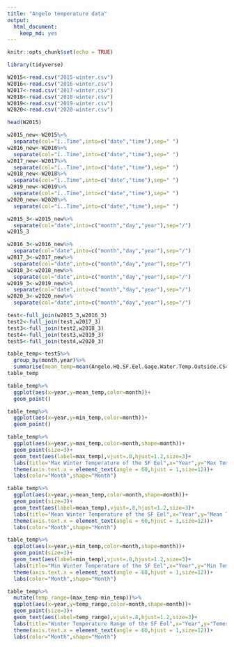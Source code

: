 ```yaml
---
title: "Angelo temperature data"
output: 
  html_document: 
    keep_md: yes
---
```


```r
knitr::opts_chunk$set(echo = TRUE)
```

```r
library(tidyverse)
```



```r
W2015<-read.csv("2015-winter.csv")
W2016<-read.csv("2016-winter.csv")
W2017<-read.csv("2017-winter.csv")
W2018<-read.csv("2018-winter.csv")
W2019<-read.csv("2019-winter.csv")
W2020<-read.csv("2020-winter.csv")
```


```r
head(W2015)
```

```r
w2015_new<-W2015%>%
  separate(col="ï..Time",into=c("date","time"),sep=" ")
w2016_new<-W2016%>%
  separate(col="ï..Time",into=c("date","time"),sep=" ")
w2017_new<-W2017%>%
  separate(col="ï..Time",into=c("date","time"),sep=" ")
w2018_new<-W2018%>%
  separate(col="ï..Time",into=c("date","time"),sep=" ")
w2019_new<-W2019%>%
  separate(col="ï..Time",into=c("date","time"),sep=" ")
w2020_new<-W2020%>%
  separate(col="ï..Time",into=c("date","time"),sep=" ")
```

```r
w2015_3<-w2015_new%>%
  separate(col="date",into=c("month","day","year"),sep="/")
w2015_3
```
```r
w2016_3<-w2016_new%>%
  separate(col="date",into=c("month","day","year"),sep="/")
w2017_3<-w2017_new%>%
  separate(col="date",into=c("month","day","year"),sep="/")
w2018_3<-w2018_new%>%
  separate(col="date",into=c("month","day","year"),sep="/")
w2019_3<-w2019_new%>%
  separate(col="date",into=c("month","day","year"),sep="/")
w2020_3<-w2020_new%>%
  separate(col="date",into=c("month","day","year"),sep="/")
```

```r
test<-full_join(w2015_3,w2016_3)
test2<-full_join(test,w2017_3)
test3<-full_join(test2,w2018_3)
test4<-full_join(test3,w2019_3)
test5<-full_join(test4,w2020_3)
```
```r
table_temp<-test5%>%
  group_by(month,year)%>%
  summarise(mean_temp=mean(Angelo.HQ.SF.Eel.Gage.Water.Temp.Outside.CS450.degC),max_temp=max(Angelo.HQ.SF.Eel.Gage.Water.Temp.Outside.CS450.degC),min_temp=min(Angelo.HQ.SF.Eel.Gage.Water.Temp.Outside.CS450.degC))
table_temp
```
```r
table_temp%>%
  ggplot(aes(x=year,y=mean_temp,color=month))+
  geom_point()
```
```r
table_temp%>%
  ggplot(aes(x=year,y=min_temp,color=month))+
  geom_point()
```

```r
table_temp%>%
  ggplot(aes(x=year,y=max_temp,color=month,shape=month))+
  geom_point(size=3)+
  geom_text(aes(label=max_temp),vjust=.8,hjust=1.2,size=3)+
  labs(title="Max Winter Temperature of the SF Eel",x="Year",y="Max Temerature")+
  theme(axis.text.x = element_text(angle = 60,hjust = 1,size=12))+
  labs(color="Month",shape="Month")
```
```r
table_temp%>%
  ggplot(aes(x=year,y=mean_temp,color=month,shape=month))+
  geom_point(size=3)+
  geom_text(aes(label=mean_temp),vjust=.8,hjust=1.2,size=3)+
  labs(title="Mean Winter Temperature of the SF Eel",x="Year",y="Mean Temerature")+
  theme(axis.text.x = element_text(angle = 60,hjust = 1,size=12))+
  labs(color="Month",shape="Month")
```
```r
table_temp%>%
  ggplot(aes(x=year,y=min_temp,color=month,shape=month))+
  geom_point(size=3)+
  geom_text(aes(label=min_temp),vjust=.8,hjust=1.2,size=3)+
  labs(title="Min Winter Temperature of the SF Eel",x="Year",y="Min Temerature")+
  theme(axis.text.x = element_text(angle = 60,hjust = 1,size=12))+
  labs(color="Month",shape="Month")
```
```r
table_temp%>%
  mutate(temp_range=(max_temp-min_temp))%>%
  ggplot(aes(x=year,y=temp_range,color=month,shape=month))+
  geom_point(size=3)+
  geom_text(aes(label=temp_range),vjust=.8,hjust=1.2,size=3)+
  labs(title="Winter Temperature Range of the SF Eel",x="Year",y="Temerature Range")+
  theme(axis.text.x = element_text(angle = 60,hjust = 1,size=12))+
  labs(color="Month",shape="Month")
```

